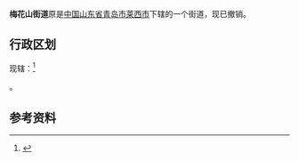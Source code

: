 {{中国乡级行政区|37/02/85/005/000}}
'''梅花山街道'''原是[[中华人民共和国|中国]][[山东省|山东省]][[青岛市|青岛市]][[莱西市|莱西市]]下辖的一个街道，现已撤销。

==行政区划==
现辖：<ref>{{PRC admin/ref sgc|37/02/85/005/000}}</ref>

{{PRC admin/children|37/02/85/005/000}}。


==参考资料==
{{reflist}}

{{PRC admin/navcat|37/02/85/005/000}}
